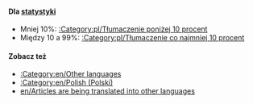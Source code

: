 {{en/Bilingual box| Pl
| Ta strona jest indeksem różnych ''' artykułów, które mają być przetłumaczone na polski ''' na wiki OpenTTD.<br/>Artykuły z {{en/S|pl/Tłumaczenie}} i {{en/S|pl/Community/NewGRF/Oczekiwane tłumaczenie}} są automatycznie uwzględniane w tej kategorii.
| ''This page provides an index for a wide range of '''articles to be translated into Polish''' in OpenTTD Wiki.<br/>Articles with {{en/S|pl/Tłumaczenie}} and {{en/S|pl/Community/NewGRF/Oczekiwane tłumaczenie}} templates are automatically included here.''}}


====Dla [[:Category:en/Other languages|statystyki]]====
*Mniej 10%: [[:Category:pl/Tłumaczenie poniżej 10 procent]]
*Między 10 a 99%: [[:Category:pl/Tłumaczenie co najmniej 10 procent]]

====Zobacz też====
*[[:Category:en/Other languages]]
*[[:Category:en/Polish (Polski)]]
*[[en/Articles are being translated into other languages]]